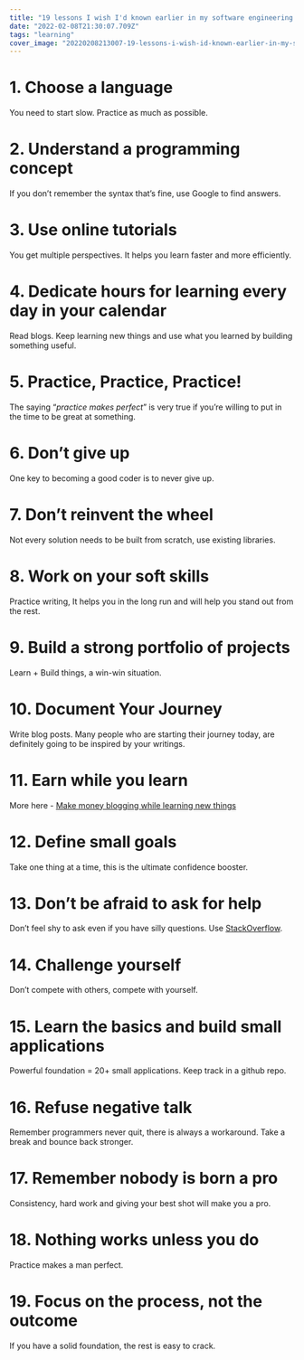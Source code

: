 ```yaml
---
title: "19 lessons I wish I'd known earlier in my software engineering career"
date: "2022-02-08T21:30:07.709Z"
tags: "learning"
cover_image: "20220208213007-19-lessons-i-wish-id-known-earlier-in-my-software-engineering-career.png"
---
```


# 1. Choose a language

You need to start slow. Practice as much as possible.

# 2. Understand a programming concept

If you don’t remember the syntax that’s fine, use Google to find answers.

# 3. Use online tutorials

You get multiple perspectives. It helps you learn faster and more efficiently.

# 4. Dedicate hours for learning every day in your calendar

Read blogs. Keep learning new things and use what you learned by building something useful.

# 5. Practice, Practice, Practice!

The saying “_practice makes perfect_” is very true if you’re willing to put in the time to be great at something.

# 6. Don’t give up

One key to becoming a good coder is to never give up.

# 7. Don’t reinvent the wheel

Not every solution needs to be built from scratch, use existing libraries.

# 8. Work on your soft skills

Practice writing, It helps you in the long run and will help you stand out from the rest.

# 9. Build a strong portfolio of projects

Learn + Build things, a win-win situation.

# 10. Document Your Journey

Write blog posts. Many people who are starting their journey today, are definitely going to be inspired by your writings.

# 11. Earn while you learn

More here - [Make money blogging while learning new things](https://danfleser.com/posts/20220204024814-why-how-to-blog-10-ways-developers-make-money-coding-course-e06/)

# 12. Define small goals

Take one thing at a time, this is the ultimate confidence booster.

# 13. Don’t be afraid to ask for help

Don’t feel shy to ask even if you have silly questions. Use [StackOverflow](https://stackoverflow.com/).

# 14. Challenge yourself

Don’t compete with others, compete with yourself.

# 15. Learn the basics and build small applications

Powerful foundation = 20+ small applications. Keep track in a github repo.

# 16. Refuse negative talk

Remember programmers never quit, there is always a workaround. Take a break and bounce back stronger.

# 17. Remember nobody is born a pro

Consistency, hard work and giving your best shot will make you a pro.

# 18. Nothing works unless you do

Practice makes a man perfect.

# 19. Focus on the process, not the outcome

If you have a solid foundation, the rest is easy to crack.
